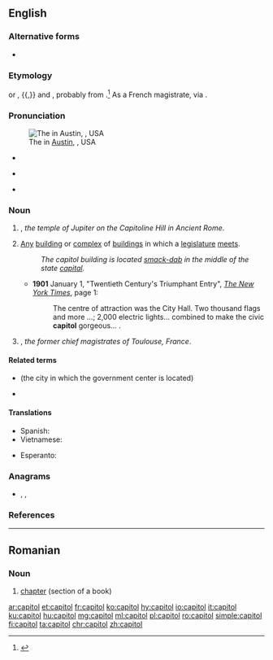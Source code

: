 {{also|Capitol|capítol}}
==English==

===Alternative forms===
* {{sense|Washington D.C. building for U.S. Congress}} {{l|en|Capitol}} {{qualifier|usually capitalized}}

===Etymology===
{{bor|en|xno|capitolie}} or {{m|frm|capitoile}}, {{bor|en|frm|capitole|notext=1}}{{,}} and {{bor|en|la|Capitōlium|t=the Temple of Jupiter in Rome, the Capitoline Hill|notext=1}}, probably from {{m|la|caput|t=head}}.<ref>{{R:OED Online|code=27479|Capitol|part of speech=n}}</ref> As a French magistrate, via {{der|en|fr|capitoul}}.

===Pronunciation===
[[File:Texas State Capitol, Austin, Texas, USA - 20130913.jpg|thumb|upright|The {{w|Texas State Capitol}} in [[w:Austin, Texas|Austin]], {{w|Texas}}, USA]]

* {{a|UK}} {{IPA|/ˈkæp.ɪ.təl/|lang=en}}
* {{a|US}} {{IPA|[ˈkæpɨɾəɫ]|lang=en}}
* {{homophones|lang=en|capital}}

===Noun===
{{en-noun}}

# {{lb|en|historical}} {{alternative form of|Capitol|lang=en}}, ''the temple of Jupiter on the Capitoline Hill in Ancient Rome''.
# [[any|Any]] [[building]] or [[complex]] of [[buildings]] in which a [[legislature]] [[meet]]s.
#: ''The capitol building is located [[smack-dab]] in the middle of the state [[capital]].''
#* '''1901''' January 1, "Twentieth Century's Triumphant Entry", ''[[w:The New York Times|The New York Times]]'', page 1:<!--confirmed on microfilm-->
#*: The centre<!--sic--> of attraction was the City Hall. Two thousand flags and more&nbsp;...; 2,000 electric lights... combined to make the civic '''capitol''' gorgeous...&nbsp;.
# {{lb|en|historical}} {{alternative form of|capitoul|lang=en}}, ''the former chief magistrates of Toulouse, France''.

====Related terms====
* {{l|en|capital}} (the city in which the government center is located)
* {{l|en|Capitoline}}

====Translations====
{{trans-see|Capitoline temple of Jupiter|Capitol}}
{{trans-top|Any building where a legislature meets}}
* Spanish: {{t+|es|capitolio|m}}
* Vietnamese: {{t+|vi|thủ phủ}}
{{trans-bottom}}
{{trans-see|particular capitol buildings|Capitol}}
{{trans-see|magistrates of Toulouse, France|capitoul}}

{{checktrans-top}}
* Esperanto: {{t-check|eo|kapitolo}}
{{trans-mid}}
{{trans-bottom}}

===Anagrams===
* {{l|en|coalpit}}, {{l|en|optical}}, {{l|en|topical}}

===References===
<references />

----

==Romanian==

===Noun===
{{ro-noun|n|capitole}}

# [[chapter]] (section of a book)

[[ar:capitol]]
[[et:capitol]]
[[fr:capitol]]
[[ko:capitol]]
[[hy:capitol]]
[[io:capitol]]
[[it:capitol]]
[[ku:capitol]]
[[hu:capitol]]
[[mg:capitol]]
[[ml:capitol]]
[[pl:capitol]]
[[ro:capitol]]
[[simple:capitol]]
[[fi:capitol]]
[[ta:capitol]]
[[chr:capitol]]
[[zh:capitol]]